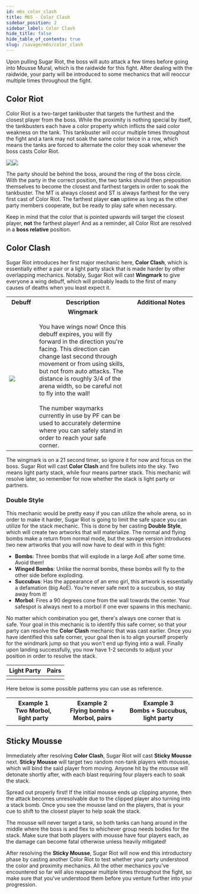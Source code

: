 ```yaml
---
id: m6s_color_clash
title: M6S - Color Clash
sidebar_position: 2
sidebar_label: Color Clash
hide_title: false
hide_table_of_contents: true
slug: /savage/m6s/color_clash
---
```



Upon pulling Sugar Riot, the boss will auto attack a few times before going into <Raidwide>Mousse Mural</Raidwide>, which is the raidwide for this fight. After dealing with the raidwide, your party will be introduced to some mechanics that will reoccur multiple times throughout the fight.

## Color Riot

<Tankbuster>Color Riot</Tankbuster> is a two-target tankbuster that targets the furthest and the closest player from the boss. While the proximity is nothing special by itself, the tankbusters each have a color property which inflicts the said color weakness on the tank. This tankbuster will occur multiple times throughout the fight and a tank may not soak the same color twice in a row, which means the tanks are forced to alternate the color they soak whenever the boss casts <Tankbuster>Color Riot</Tankbuster>.
<div>
    <img src={cool_tint_icon_hr} /><img src={warm_tint_icon_hr} />
</div>

<KittenAsset path='m6s/color_riot.webm' wrapper='div' />

The party should be behind the boss, around the ring of the boss circle. With the party in the correct position, the two tanks should then preposition themselves to become the closest and farthest targets in order to soak the tankbuster. The MT is always closest and ST is always farthest for the very first cast of <Tankbuster>Color Riot</Tankbuster>. The farthest player **can** uptime as long as the other party members cooperate, but be ready to play safe when necessary.

<KittenAsset path='m6s/color_riot.png' width='40%' />

Keep in mind that the color that is pointed upwards will target the closest player, **not** the farthest player! And as a reminder, all <Tankbuster>Color Riot</Tankbuster> are resolved in a **boss relative** position.


## Color Clash

Sugar Riot introduces her first major mechanic here, <strong>Color Clash</strong>, which is essentially either a pair or a light party stack that is made harder by other overlapping mechanics. Notably, Sugar Riot will cast <strong>Wingmark</strong> to give everyone a wing debuff, which will probably leads to the first of many causes of deaths when you least expect it.

<table width='100%'>
    <tr>
        <th>Debuff</th>
        <th width='50%'>Description</th>
        <th>Additional Notes</th>
    </tr>
    <tr>
        <td><img src={wingmark_icon_hr} /></td>
        <td><center><strong>Wingmark</strong></center><br />You have wings now! Once this debuff expires, you will fly forward in the direction you're facing. This direction can change last second through movement or from using skills, but not from auto attacks. The distance is roughly 3/4 of the arena width, so be careful not to fly into the wall!<br /><br />The number waymarks currently in use by PF can be used to accurately determine where you can safely stand in order to reach your safe corner.</td>
        <td><KittenAsset path='m6s/color_riot_wingmark.webm' /></td>
    </tr>
</table>

The wingmark is on a 21 second timer, so ignore it for now and focus on the boss. Sugar Riot will cast <strong>Color Clash</strong> and fire bullets into the sky. Two means light party stack, while four means partner stack. This mechanic will resolve later, so remember for now whether the stack is light party or partners.

<KittenAsset path='m6s/color_clash.webm' wrapper='div' />

### Double Style

This mechanic would be pretty easy if you can utilize the whole arena, so in order to make it harder, Sugar Riot is going to limit the safe space you can utilize for the stack mechanic. This is done by her casting <strong>Double Style</strong>, which will create two artworks that will materialize. The normal and flying bombs make a return from normal mode, but the savage version introduces two new artworks that you will now have to deal with in this fight:
- **Bombs**: Three bombs that will explode in a large AoE after some time. Avoid them!
- **Winged Bombs**: Unlike the normal bombs, these bombs will fly to the other side before exploding.
- **Succubus**: Has the appearance of an emo girl, this artwork is essentially a defamation (big AoE). You're never safe next to a succubus, so stay away from it!
- **Morbol**: Fires a 90 degrees cone from the wall towards the center. Your safespot is always next to a morbol if one ever spawns in this mechanic.

No matter which combination you get, there's always one corner that is safe. Your goal in this mechanic is to identify this safe corner, so that your party can resolve the <strong>Color Clash</strong> mechanic that was cast earlier. Once you have identified this safe corner, your goal then is to align yourself properly for the windmark jump so that you won't end up flying into a wall. Finally upon landing successfully, you now have 1-2 seconds to adjust your position in order to resolve the stack.

<table>
    <tr>
        <th>Light Party</th>
        <th>Pairs</th>
    </tr>
    <tr>
        <th><KittenAsset path='m6s/color_clash_lightparty.png' /></th>
        <th><KittenAsset path='m6s/color_clash_pair.png' /></th>
    </tr>
</table>

Here below is some possible patterns you can use as reference.

<table>
    <tr>
        <th>Example 1<br />Two Morbol, light party<br /><Role role='D2' /></th>
        <th>Example 2<br />Flying bombs + Morbol, pairs<br /><Role role='D3' /></th>
        <th>Example 3<br />Bombs + Succubus, light party<br /><Role role='ST' /></th>
    </tr>
    <tr>
        <td><KittenAsset path='m6s/color_clash_example1.webm' /></td>
        <td><KittenAsset path='m6s/color_clash_example2.webm' /></td>
        <td><KittenAsset path='m6s/color_clash_example3.webm' /></td>
    </tr>
</table>

## Sticky Mousse

Immediately after resolving <strong>Color Clash</strong>, Sugar Riot will cast <strong>Sticky Mousse</strong> next. <strong>Sticky Mousse</strong> will target two random non-tank players with mousse, which will bind the said player from moving. Anyone hit by the mousse will detonate shortly after, with each blast requiring four players each to soak the stack.

<KittenAsset path='m6s/sticky_mousse.webm' wrapper='div' />

Spread out properly first! If the initial mousse ends up clipping anyone, then the attack becomes unresolvable due to the clipped player also turning into a stack bomb. Once you see the mousse land on the players, that is your cue to shift to the closest player to help soak the stack.

<KittenAsset path='m6s/sticky_mousse_spread.png' wrapper='div' width='30%' />

The mousse will never target a tank, so both tanks can hang around in the middle where the boss is and flex to whichever group needs bodies for the stack. Make sure that both players with mousse have four players each, as the damage can become fatal otherwise unless heavily mitigated!

After resolving the <strong>Sticky Mousse</strong>, Sugar Riot will now end this introductory phase by casting another <Tankbuster>Color Riot</Tankbuster> to test whether your party understood the color and proximity mechanics. All the other mechanics you've encountered so far will also reappear multiple times throughout the fight, so make sure that you've understood them before you venture further into your progression.